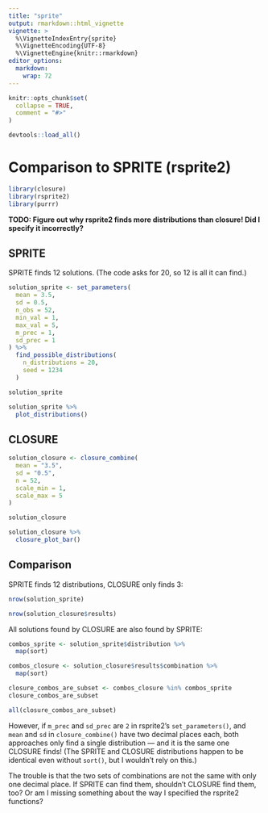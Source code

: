 ```yaml
---
title: "sprite"
output: rmarkdown::html_vignette
vignette: >
  %\VignetteIndexEntry{sprite}
  %\VignetteEncoding{UTF-8}
  %\VignetteEngine{knitr::rmarkdown}
editor_options: 
  markdown: 
    wrap: 72
---
```


```r
knitr::opts_chunk$set(
  collapse = TRUE,
  comment = "#>"
)
```

```r
devtools::load_all()
```

# Comparison to SPRITE (rsprite2)

```r
library(closure)
library(rsprite2)
library(purrr)
```

**TODO: Figure out why rsprite2 finds more distributions than closure!
Did I specify it incorrectly?**

## SPRITE

SPRITE finds 12 solutions. (The code asks for 20, so 12 is all it can
find.)

```r
solution_sprite <- set_parameters(
  mean = 3.5,
  sd = 0.5,
  n_obs = 52,
  min_val = 1,
  max_val = 5,
  m_prec = 1,
  sd_prec = 1
) %>% 
  find_possible_distributions(
    n_distributions = 20,
    seed = 1234
  )

solution_sprite

solution_sprite %>% 
  plot_distributions()
```

## CLOSURE

```r
solution_closure <- closure_combine(
  mean = "3.5",
  sd = "0.5",
  n = 52,
  scale_min = 1,
  scale_max = 5 
)

solution_closure

solution_closure %>% 
  closure_plot_bar()
```

## Comparison

SPRITE finds 12 distributions, CLOSURE only finds 3:

```r

nrow(solution_sprite)

nrow(solution_closure$results)
```

All solutions found by CLOSURE are also found by SPRITE:

```r
combos_sprite <- solution_sprite$distribution %>% 
  map(sort)

combos_closure <- solution_closure$results$combination %>% 
  map(sort)

closure_combos_are_subset <- combos_closure %in% combos_sprite
closure_combos_are_subset

all(closure_combos_are_subset)
```

However, if `m_prec` and `sd_prec` are `2` in rsprite2's
`set_parameters()`, and `mean` and `sd` in `closure_combine()` have two
decimal places each, both approaches only find a single distribution —
and it is the same one CLOSURE finds! (The SPRITE and CLOSURE
distributions happen to be identical even without `sort()`, but I
wouldn't rely on this.)

The trouble is that the two sets of combinations are not the same with
only one decimal place. If SPRITE can find them, shouldn't CLOSURE find
them, too? Or am I missing something about the way I specified the
rsprite2 functions?
